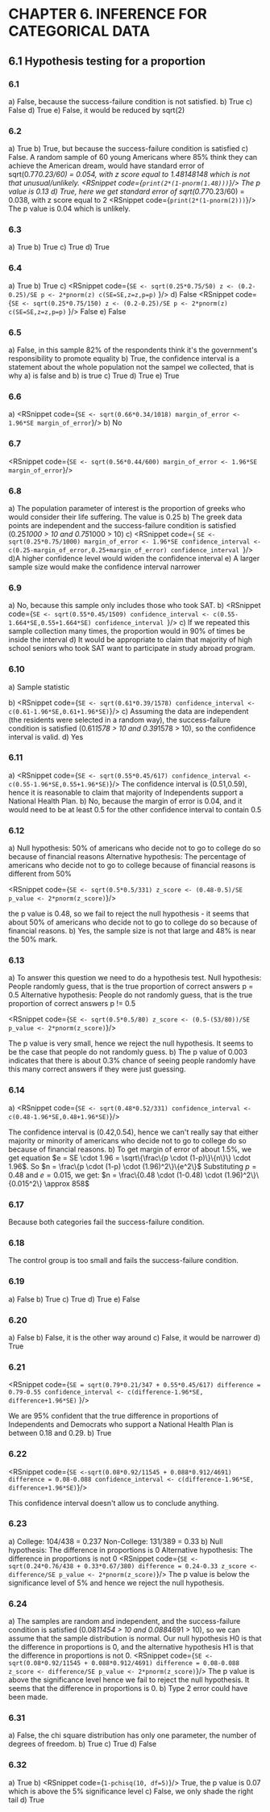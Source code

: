 
# CHAPTER 6. INFERENCE FOR CATEGORICAL DATA
## 6.1 Hypothesis testing for a proportion
### 6.1
a) False, because the success-failure condition is not satisfied.
b) True
c) False
d) True
e) False, it would be reduced by sqrt(2)

### 6.2
a) True
b) True, but because the success-failure condition is satisfied
c)  False. A random sample of 60 young Americans where 85% think they can achieve the American dream,
would have standard error of sqrt(0.77*0.23/60) = 0.054, with z score equal to 1.48148148 which is not
that unusual/unlikely.
<RSnippet code={`print(2*(1-pnorm(1.48)))`}/>
The p value is 0.13
d) True, here we get standard error of sqrt(0.77*0.23/60) = 0.038, with z score equal to 2
<RSnippet code={`print(2*(1-pnorm(2)))`}/>
The p value is 0.04
which is unlikely.

### 6.3
a) True
b) True
c) True
d) True

### 6.4
a) True
b) True
c)
<RSnippet code={`SE <- sqrt(0.25*0.75/50)
z <- (0.2-0.25)/SE
p <- 2*pnorm(z)
c(SE=SE,z=z,p=p)`
}/>
d)
False
<RSnippet code={`SE <- sqrt(0.25*0.75/150)
z <- (0.2-0.25)/SE
p <- 2*pnorm(z)
c(SE=SE,z=z,p=p)`
}/>
False
e)
False

### 6.5
a) False, in this sample 82% of the respondents think it's the government's responsibility to promote equality
b) True, the confidence interval is a statement about the whole population not the sampel we collected, that is why a) is false and b) is true
c) True
d) True
e) True

### 6.6
a)
<RSnippet code={`
SE <- sqrt(0.66*0.34/1018)
margin_of_error <- 1.96*SE
margin_of_error
`}/>
b)
No

### 6.7
<RSnippet code={`
SE <- sqrt(0.56*0.44/600)
margin_of_error <- 1.96*SE
margin_of_error
`}/>

### 6.8
a) The population parameter of interest is the proportion of greeks who would consider their life suffering. The value is 0.25
b) The greek data points are independent and the success-failure condition is satisfied (0.25*1000 > 10 and 0.75*1000 > 10)
c)
<RSnippet code={
`SE <- sqrt(0.25*0.75/1000)
margin_of_error <- 1.96*SE
confidence_interval <- c(0.25-margin_of_error,0.25+margin_of_error)
confidence_interval
`}/>
d)A higher confidence level would widen the confidence interval
e) A larger sample size would make the confidence interval narrower

### 6.9
a) No, because this sample only includes those who took SAT.
b)
<RSnippet code={`SE <- sqrt(0.55*0.45/1509)
confidence_interval <- c(0.55-1.664*SE,0.55+1.664*SE)
confidence_interval
`}/>
c) If we repeated this sample collection many times, the proportion would in 90% of times be inside the interval
d) It would be appropriate to claim that majority of high school seniors who took SAT want to participate in study abroad program.

### 6.10
a) Sample statistic

b)
<RSnippet code={`
SE <- sqrt(0.61*0.39/1578)
confidence_interval <- c(0.61-1.96*SE,0.61+1.96*SE)
`}/>
c) Assuming the data are independent (the residents were selected in a random way), the success-failure condition is satisfied (0.61*1578 > 10 and 0.39*1578 > 10), so the confidence interval is valid.
d) Yes

### 6.11
a)
<RSnippet code={`
SE <- sqrt(0.55*0.45/617)
confidence_interval <- c(0.55-1.96*SE,0.55+1.96*SE)
`}/>
The confidence interval is (0.51,0.59), hence it is reasonable to claim that majority of Independents support a National Health Plan.
b) No, because the margin of error is 0.04, and it would need to be at least 0.5 for the other confidence interval to contain 0.5

### 6.12
a)
Null hypothesis: 50% of americans who decide not to go to college do so because of financial reasons
Alternative hypothesis: The percentage of americans who decide not to go to college because of financial reasons is different from 50%

<RSnippet code={`
SE <- sqrt(0.5*0.5/331)
z_score <- (0.48-0.5)/SE
p_value <- 2*pnorm(z_score)
`}/>

the p value is 0.48, so we fail to reject the null hypothesis - it seems that about 50% of americans who decide not to go to college do so because of financial reasons.
b) Yes, the sample size is not that large and 48% is near the 50% mark.

### 6.13
a) To answer this question we need to do a hypothesis test.
Null hypothesis: People randomly guess, that is the true proportion of correct answers p = 0.5
Alternative hypothesis: People do not randomly guess, that is the true proportion of correct answers p != 0.5

<RSnippet code={`
SE <- sqrt(0.5*0.5/80)
z_score <- (0.5-(53/80))/SE
p_value <- 2*pnorm(z_score)
`}/>

The p value is very small, hence we reject the null hypothesis. It seems to be the case that people do not randomly guess.
b) The p value of 0.003 indicates that there is about 0.3% chance of seeing people randomly have this many correct answers if they were just guessing.

### 6.14
a)
<RSnippet code={`
SE <- sqrt(0.48*0.52/331)
confidence_interval <- c(0.48-1.96*SE,0.48+1.96*SE)
`}/>

The confidence interval is (0.42,0.54), hence we can't really say that either majority or minority of americans who decide not to go to college do so because of financial reasons.
b) To get margin of error of about 1.5%, we get equation $e = SE \cdot 1.96 = \sqrt\{\frac\{p \cdot (1-p)\}\{n\}\} \cdot 1.96$.
So $n = \frac\{p \cdot (1-p) \cdot (1.96)^2\}\{e^2\}$
Substituting $p = 0.48$ and $e = 0.015$, we get:
$n = \frac\{0.48 \cdot (1-0.48) \cdot (1.96)^2\}\{0.015^2\} \approx 858$

### 6.17
Because both categories fail the success-failure condition.
### 6.18
The control group is too small and fails the success-failure condition.

### 6.19
a) False
b) True
c) True
d) True
e) False

### 6.20
a) False
b) False, it is the other way around
c) False, it would be narrower
d) True

### 6.21
<RSnippet code={`SE = sqrt(0.79*0.21/347 + 0.55*0.45/617)
difference = 0.79-0.55
confidence_interval <- c(difference-1.96*SE, difference+1.96*SE)`
}/>

We are 95% confident that the true difference in proportions of Independents and Democrats who support a National Health Plan is between 0.18 and 0.29.
b) True

### 6.22
<RSnippet code={`
SE <-sqrt(0.08*0.92/11545 + 0.088*0.912/4691)
difference = 0.08-0.088
confidence_interval <- c(difference-1.96*SE, difference+1.96*SE)
`}/>

This confidence interval doesn't allow us to conclude anything.

### 6.23
a) College: 104/438 = 0.237 Non-College: 131/389 = 0.33
b)
Null hypothesis: The difference in proportions is 0
Alternative hypothesis: The difference in proportions is not 0
<RSnippet code={`
SE <-sqrt(0.24*0.76/438 + 0.33*0.67/380)
difference = 0.24-0.33
z_score <- difference/SE
p_value <- 2*pnorm(z_score)
`}/>
The p value is below the significance level of 5% and hence we reject the null hypothesis.

### 6.24
a) The samples are random and independent, and the success-failure condition is satisfied (0.08*11454 > 10 and 0.088*4691 > 10), so we can assume that the sample distribution is normal.
Our null hypothesis H0 is that the difference in proportions is 0, and the alternative hypothesis H1 is that the difference in proportions is not 0.
<RSnippet code={`
SE <-sqrt(0.08*0.92/11545 + 0.088*0.912/4691)
difference = 0.08-0.088
z_score <- difference/SE
p_value <- 2*pnorm(z_score)
`}/>
The p value is above the significance level hence we fail to reject the null hypothesis. It seems that the difference in proportions is 0.
b) Type 2 error could have been made.

### 6.31
a) False, the chi square distribution has only one parameter, the number of degrees of freedom.
b) True
c) True
d) False

### 6.32
a) True
b) <RSnippet code={`1-pchisq(10, df=5)`}/>
True, the p value is 0.07 which is above the 5% significance level
c) False, we only shade the right tail
d) True
